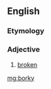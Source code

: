==English==

===Etymology===
{{suffix|en|bork|y}}

===Adjective===
{{en-adj|?}}

# {{lb|en|humorous|slang|computing}} [[broken]]

[[mg:borky]]